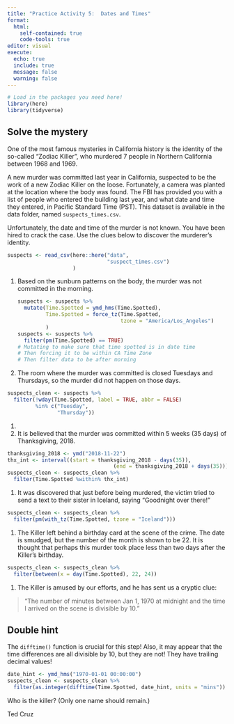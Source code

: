 ```yaml
---
title: "Practice Activity 5:  Dates and Times"
format: 
  html: 
    self-contained: true
    code-tools: true
editor: visual
execute: 
  echo: true
  include: true
  message: false
  warning: false
---
```


```r
# Load in the packages you need here!
library(here)
library(tidyverse)
```

## Solve the mystery

One of the most famous mysteries in California history is the identity of the so-called "Zodiac Killer", who murdered 7 people in Northern California between 1968 and 1969.

A new murder was committed last year in California, suspected to be the work of a new Zodiac Killer on the loose. Fortunately, a camera was planted at the location where the body was found. The FBI has provided you with a list of people who entered the building last year, and what date and time they entered, in Pacific Standard Time (PST). This dataset is available in the data folder, named `suspects_times.csv`.

Unfortunately, the date and time of the murder is not known. You have been hired to crack the case. Use the clues below to discover the murderer's identity.

```r
suspects <- read_csv(here::here("data",
                                "suspect_times.csv")
                     )
```

1.  Based on the sunburn patterns on the body, the murder was not committed in the morning.

    ```r
    suspects <- suspects %>%
      mutate(Time.Spotted = ymd_hms(Time.Spotted),
             Time.Spotted = force_tz(Time.Spotted,
                                     tzone = "America/Los_Angeles")
             )
    suspects <- suspects %>%
      filter(pm(Time.Spotted) == TRUE)
    # Mutating to make sure that time spotted is in date time
    # Then forcing it to be within CA Time Zone
    # Then filter data to be after morning

    ```

2.  The room where the murder was committed is closed Tuesdays and Thursdays, so the murder did not happen on those days.

```r
suspects_clean <- suspects %>%
  filter(!wday(Time.Spotted, label = TRUE, abbr = FALSE)
         %in% c("Tuesday",
                "Thursday"))

```

1.  

2.  It is believed that the murder was committed within 5 weeks (35 days) of Thanksgiving, 2018.

```r
thanksgiving_2018 <- ymd("2018-11-22")
thx_int <- interval((start = thanksgiving_2018 - days(35)),
                                  (end = thanksgiving_2018 + days(35)))
suspects_clean <- suspects_clean %>%
  filter(Time.Spotted %within% thx_int)
```

1.  It was discovered that just before being murdered, the victim tried to send a text to their sister in Iceland, saying "Goodnight over there!"

```r
suspects_clean <- suspects_clean %>%
  filter(pm(with_tz(Time.Spotted, tzone = "Iceland")))
```

1.  The Killer left behind a birthday card at the scene of the crime. The date is smudged, but the number of the month is shown to be 22. It is thought that perhaps this murder took place less than two days after the Killer's birthday.

```r
suspects_clean <- suspects_clean %>%
  filter(between(x = day(Time.Spotted), 22, 24))
```

1.  The Killer is amused by our efforts, and he has sent us a cryptic clue:

> "The number of minutes between Jan 1, 1970 at midnight and the time I arrived on the scene is divisible by 10."

::: callout-tip
# Double hint

The `difftime()` function is crucial for this step! Also, it may appear that the time differences are all divisible by 10, but they are not! They have trailing decimal values!
:::

```r
date_hint <- ymd_hms("1970-01-01 00:00:00")
suspects_clean <- suspects_clean %>%
  filter(as.integer(difftime(Time.Spotted, date_hint, units = "mins")) %% 10 == 0)
```

Who is the killer? (Only one name should remain.)

Ted Cruz
